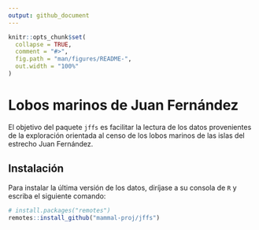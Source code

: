 ```yaml
---
output: github_document
---
```


<!-- README.md is generated from README.Rmd. Please edit that file -->

```r
knitr::opts_chunk$set(
  collapse = TRUE,
  comment = "#>",
  fig.path = "man/figures/README-",
  out.width = "100%"
)
```

# Lobos marinos de Juan Fernández

<!-- badges: start -->
<!-- badges: end -->

El objetivo del paquete `jffs` es facilitar la lectura de los datos provenientes de la exploración orientada al censo de los lobos marinos de las islas del estrecho Juan Fernández.

## Instalación

Para instalar la última versión de los datos, diríjase a su consola de `R` y escriba el siguiente comando:

``` r
# install.packages("remotes")
remotes::install_github("mammal-proj/jffs")
```

